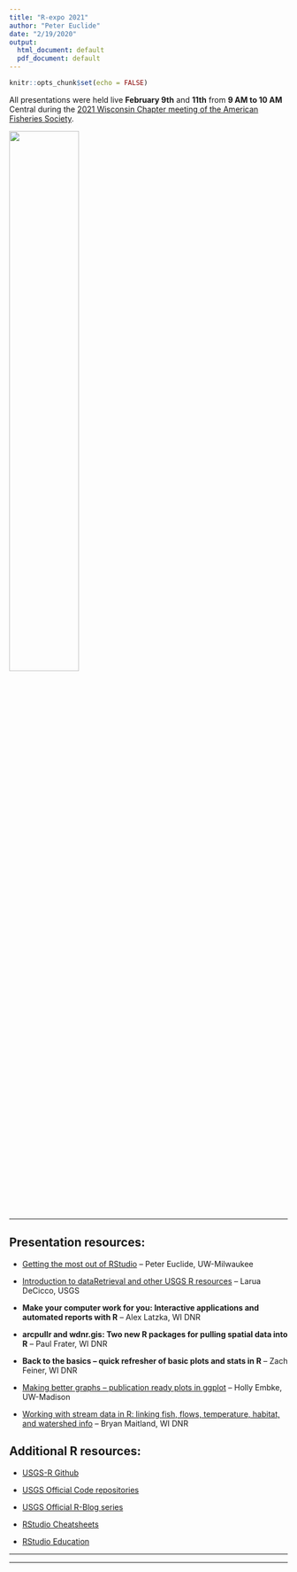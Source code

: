 ```yaml
---
title: "R-expo 2021"
author: "Peter Euclide"
date: "2/19/2020"
output:
  html_document: default
  pdf_document: default
---
```


```r
knitr::opts_chunk$set(echo = FALSE)
```

All presentations were held live __February 9th__ and __11th__ from __9 AM to 10 AM__ Central during the [2021 Wisconsin Chapter meeting of the American Fisheries Society](https://wi-afs.org/annual-meetings/).

![](./rexpo_morning.png){width=50%}




---

## Presentation resources:

-	[Getting the most out of RStudio](RStudio-intro.html) – Peter Euclide, UW-Milwaukee

-	[Introduction to dataRetrieval and other USGS R resources](https://waterdata.usgs.gov/blog/dataretrieval/) – Larua DeCicco, USGS

-	__Make your computer work for you: Interactive applications and automated reports with R__ – Alex Latzka, WI DNR

-	__arcpullr and wdnr.gis: Two new R packages for pulling spatial data into R__ – Paul Frater, WI DNR

-	__Back to the basics – quick refresher of basic plots and stats in R__ – Zach Feiner, WI DNR

-	[Making better graphs – publication ready plots in ggplot](intro_to_ggplot2.html) – Holly Embke, UW-Madison

-	[Working with stream data in R: linking fish, flows, temperature, habitat, and watershed info](StreamData_master-script.html) – Bryan Maitland, WI DNR

## Additional R resources:

- [USGS-R Github](https://github.com/USGS-R)

- [USGS Official Code repositories](https://code.usgs.gov/water)

- [USGS Official R-Blog series](https://waterdata.usgs.gov/blog/tags/r/)

- [RStudio Cheatsheets](https://rstudio.com/resources/cheatsheets/)

- [RStudio Education](https://education.rstudio.com)




---

---
